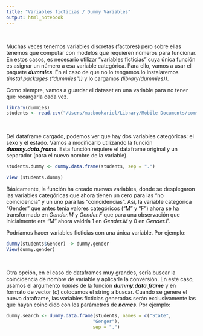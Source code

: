 ```yaml
---
title: "Variables ficticias / Dummy Variables"
output: html_notebook
---
```


\

Muchas veces tenemos variables discretas (factores) pero sobre ellas tenemos que computar con modelos que requieren números para funcionar. En estos casos, es necesario utilizar "variables ficticias" cuya única función es asignar un número a esa variable categórica. Para ello, vamos a usar el paquete _**dummies**_. En el caso de que no lo tengamos lo instalaremos _(instal.packages ("dummies"))_ y lo cargamos _(library(dummies))_.
\

Como siempre, vamos a guardar el dataset en una variable para no tener que recargarla cada vez.

```r
library(dummies)
students <- read.csv("/Users/macbookariel/Library/Mobile Documents/com~apple~CloudDocs/@ARIEL/AADD/DataScience/DataScience-con-RStudio/@Ariel/b Datos/tema1/data-conversion.csv")
```
\

Del dataframe cargado, podemos ver que hay dos variables categóricas: el sexo y el estado. Vamos a modificarlo utilizando la función _**dummy.data.frame**_. Esta función requiere el dataframe original y un separador (para el nuevo nombre de la variable).

```r
students.dummy <- dummy.data.frame(students, sep = ".")
```

```r
View (students.dummy)
```


Básicamente, la función ha creado nuevas variables, donde se desplegaron las variables categóricas que ahora tienen un cero para las "no coincidencia" y un uno para las "coincidencias". Así, la variable categórica "Gender" que antes tenía valores categóricos ("M" y "F") ahora se ha transformado en _Gender.M_ y _Gender.F_ que para una observación que inicialmente era "M" ahora valdría 1 en _Gender.M_ y 0 en _Gender.F_.

Podríamos hacer variables ficticias con una única variable. Por ejemplo:

```r
dummy(students$Gender) -> dummy.gender
View(dummy.gender)
```
\

Otra opción, en el caso de dataframes muy grandes, sería buscar la coincidencia de nombre de variable y aplicarle la conversión. En este caso, usamos el argumento _*names*_ de la función _**dummy.data.frame**_ y en formato de vector ($c$) colocamos el string a buscar. Cuando se genere el nuevo dataframe, las variables ficticias generadas serán exclusivamente las que hayan coincidido con los parámetros de _**names**_. Por ejemplo:

```r
dummy.search <- dummy.data.frame(students, names = c("State",
                                "Genger"),
                                sep = ".")
```

















